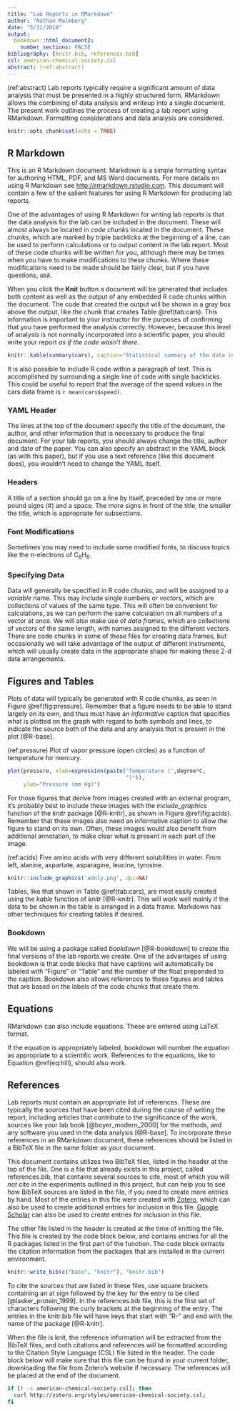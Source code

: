 ```yaml
---
title: "Lab Reports in RMarkdown"
author: "Nathan Malmberg"
date: "5/31/2018"
output: 
  bookdown::html_document2:
    number_sections: FALSE
bibliography: [knitr.bib, references.bib]
csl: american-chemical-society.csl
abstract: (ref:abstract)
---
```


(ref:abstract) Lab reports typically require a significant amount of data analysis that must be presented in a highly structured form. RMarkdown allows the combining of data analysis and writeup into a single document. The present work outlines the process of creating a lab report using RMarkdown. Formatting considerations and data analysis are considered.

```r
knitr::opts_chunk$set(echo = TRUE)
```

## R Markdown

This is an R Markdown document. Markdown is a simple formatting syntax for authoring HTML, PDF, and MS Word documents. For more details on using R Markdown see <http://rmarkdown.rstudio.com>. This document will contain a few of the salient features for using R Markdown for producing lab reports.

One of the advantages of using R Markdown for writing lab reports is that the
data analysis for the lab can be included in the document. These will almost
always be located in *code chunks* located in the document. These chunks, which
are marked by triple backticks at the beginning of a line, can be used to
perform calculations or to output content in the lab report. Most of these
code chunks will be written for you, although there may be times when you have
to make modifications to these chunks. Where these modifications need to be
made should be fairly clear, but if you have questions, *ask*.

When you click the **Knit** button a document will be generated that includes both content as well as the output of any embedded R code chunks within the document. The code that created the output will be shown in a gray box above the output, like the chunk that creates Table\ \@ref(tab:cars). This information is important to your instructor for the purposes of confirming that you have performed the analysis correctly. However, because this level of analysis is not normally incorporated into a scientific paper, you should write your report *as if the code wasn't there*.

```r
knitr::kable(summary(cars), caption="Statistical summary of the data in the built-in data frame cars.")
```

It is also possible to include R code within a paragraph of text. This is
accomplished by surrounding a single line of code with single backticks. This
could be useful to report that the average of the speed values in the cars
data frame is `r mean(cars$speed)`.

### YAML Header

The lines at the top of the document specify the title of the document, the author,
and other information that is necessary to produce the final document. For your lab
reports, you should always change the title, author and date of the paper. You can
also specify an abstract in the YAML block (as with this paper), but if you use a
text reference (like this document does), you wouldn't need to change the YAML
itself.

### Headers

A title of a section should go on a line by itself, preceded by one or more
pound signs (#) and a space. The more signs in front of the title, the smaller
the title, which is appropriate for subsections.

### Font Modifications

Sometimes you may need to include some modified fonts, to discuss topics like the &pi;-electrons of C~6~H~6~.

### Specifying Data

Data will generally be specified in R code chunks, and will be assigned to a
*variable* name. This may include single numbers or *vectors*, which are
collections of values of the same type. This will often be convenient for
calculations, as we can perform the same calculation on all numbers of a vector
at once. We will also make use of *data frames*, which are collections of vectors
of the same length, with names assigned to the different vectors. There are
code chunks in some of these files for creating data frames, but occasionally
we will take advantage of the output of different instruments, which will
usually create data in the appropriate shape for making these 2-d data
arrangements.

## Figures and Tables

Plots of data will typically be generated with R code chunks, as seen in
Figure\ \@ref(fig:pressure). Remember that a figure needs to be able to stand
largely on its own, and thus must have an *informative* caption that specifies
what is plotted on the graph with regard to both symbols and lines, to indicate
the source both of the data and any analysis that is present in the plot [@R-base].

(ref:pressure) Plot of vapor pressure (open circles) as a function of temperature for mercury. 

```r
plot(pressure, xlab=expression(paste("Temperature (",degree*C,
                                     ")")),
     ylab="Pressure (mm Hg)")
```

For those figures that derive from images created with an external program,
it's probably best to include these images with the *include_graphics* function
of the *knitr* package [@R-knitr], as shown in Figure\ \@ref(fig:acids).
Remember that these images also need an informative caption to allow the figure
to stand on its own. Often, these images would also benefit from additional
annotation, to make clear what is present in each part of the image.

(ref:acids) Five amino acids with very different solubilities in water. From left, alanine, aspartate, asparagine, leucine, tyrosine.

```r
knitr::include_graphics('adnly.png', dpi=NA)
```

Tables, like that shown in Table\ \@ref(tab:cars), are most easily created
using the *kable* function of *knitr* [@R-knitr]. This will work well mainly
if the data to be shown in the table is arranged in a data frame. Markdown
has other techniques for creating tables if desired.

### Bookdown

We will be using a package called *bookdown* [@R-bookdown] to create the final
versions of the lab reports we create. One of the advantages of using bookdown
is that code blocks that have captions will automatically be labeled with
"Figure" or "Table" and the number of the float prepended to the caption.
Bookdown also allows references to these figures and tables that are based
on the labels of the code chunks that create them.

## Equations

RMarkdown can also include equations. These are entered using LaTeX format.

\begin{equation}
  [P]_{bound}=\frac{[P]_{total}[L]^n}{[L]^n+[L]_{0.5}^n}
  (\#eq:hill)
\end{equation}

If the equation is appropriately labeled, bookdown will number the equation
as appropriate to a scientific work. References to the equations, like to Equation \@ref(eq:hill), should also work.

## References

Lab reports must contain an appropriate list of references. These are typically
the sources that have been cited during the course of writing the report,
including articles that contribute to the significance of the work, sources
like your lab book [@boyer_modern_2000] for the methods, and any software you
used in the data analysis [@R-base]. To incorporate these references in an
RMarkdown document, these references should be listed in a BibTeX file in the
same folder as your document.

This document contains utilizes two BibTeX files, listed in the header at the top
of the file. One is a file that already exists in this project, called
references.bib, that contains several sources to cite, most of which you will
*not* cite in the experiments outlined in this project, but can help you to see
how BibTeX sources are listed in the file, if you need to create more entries
by hand. Most of the entries in this file were created with [Zotero](http://zotero.org), which can also be used to create additional entries
for inclusion in this file. [Google Scholar](http://scholar.google.com) can also
be used to create entries for inclusion in this file.

The other file listed in the header is created at the time of knitting the file.
This file is created by the code block below, and contains entries for all the
R packages listed in the first part of the function. The code block extracts the
citation information from the packages that are installed in the current
environment.

```r
knitr::write_bib(c("base", "knitr"), "knitr.bib")
```

To cite the sources that are listed in these files, use square brackets containing
an at sign followed by the key for the entry to be cited [@lasker_protein_1999].
In the references.bib file, this is the first set of characters following the
curly brackets at the beginning of the entry. The entries in the knitr.bib file
will have keys that start with "R-" and end with the name of the package [@R-knitr].

When the file is knit, the reference information will be extracted from the
BibTeX files, and both citations and references will be formatted according to
the Citation Style Language (CSL) file listed in the header. The code block
below will make sure that this file can be found in your current folder,
downloading the file from Zotero's website if necessary. The references will
be placed at the end of the document.

```bash
if [! -s american-chemical-society.csl]; then
  curl http://zotero.org/styles/american-chemical-society.csl;
fi
```

